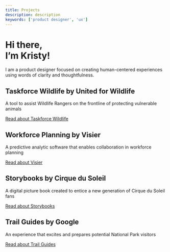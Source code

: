 ```yaml
---
title: Projects
description: description
keywords: ['product designer', 'ux']
---
```


# Hi there, <br/>I’m Kristy!

I am a product designer focused on creating human-centered experiences using words of clarity and thoughtfulness.

## Taskforce Wildlife by United for Wildlife

A tool to assist Wildlife Rangers on the frontline of protecting vulnerable animals

[Read about Taskforce Wildlife](/united-for-wildlife/)

## Workforce Planning by Visier

A predictive analytic software that enables collaboration in workforce planning

[Read about Visier](/visier/)

## Storybooks by Cirque du Soleil

A digital picture book created to entice a new generation of Cirque du Soleil fans

[Read about Storybooks](/cirque-du-soleil/)

## Trail Guides by Google

An experience that excites and prepares potential National Park visitors

[Read about Trail Guides](/google/)
